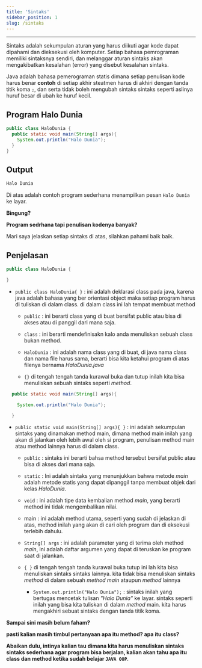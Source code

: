 ```yaml
---
title: 'Sintaks'
sidebar_position: 1
slug: /sintaks
---
```


<hr />

Sintaks adalah sekumpulan aturan yang harus diikuti agar kode dapat dipahami dan dieksekusi oleh komputer. Setiap bahasa pemrograman memiliki sintaksnya sendiri, dan melanggar aturan sintaks akan mengakibatkan kesalahan (error) yang disebut kesalahan sintaks.

Java adalah bahasa pemerograman statis dimana setiap penulisan kode harus benar **contoh** di setiap akhir steatmen harus di akhiri dengan tanda titik koma `;`, dan serta tidak boleh mengubah sintaks sintaks seperti aslinya huruf besar di ubah ke huruf kecil.

## Program Halo Dunia

```java title="HaloDunia.java" showLineNumbers
public class HaloDunia {
  public static void main(String[] args){
    System.out.println("Halo Dunia");
  }
}
```

## Output

```bash
Halo Dunia
```

Di atas adalah contoh program sederhana menampilkan pesan `Halo Dunia` ke layar.

**Bingung?**

**Program sedrhana tapi penulisan kodenya banyak?**

Mari saya jelaskan setiap sintaks di atas, silahkan pahami baik baik.

## Penjelasan

```java
public class HaloDunia {

}
```

- `public class HaloDunia{ }` : ini adalah deklarasi class pada java, karena java adalah bahasa yang ber orientasi object maka setiap program harus di tuliskan di dalam class. di dalam class ini lah tempat membuat method

  - `public` : ini berarti class yang di buat bersifat public atau bisa di akses atau di panggil dari mana saja.

  - `class` : ini berarti mendefinisakn kalo anda menuliskan sebuah class bukan method.

  - `HaloDunia` : ini adalah nama class yang di buat, di java nama class dan nama file harus sama, berarti bisa kita ketahui program di atas filenya bernama _HaloDunia.java_

  - `{}` di tengah tengah tanda kurawal buka dan tutup inilah kita bisa menuliskan sebuah sintaks seperti _method_.

```java
  public static void main(String[] args){

    System.out.println("Halo Dunia");

  }
```

- `public static void main(String[] args){ }` : ini adalah sekumpulan sintaks yang dinamakan method main, dimana method main inilah yang akan di jalankan oleh lebih awal oleh si program, penulisan method main atau method lainnya harus di dalam class.

  - `public` : sintaks ini berarti bahsa method tersebut bersifat public atau bisa di akses dari mana saja.

  - `static` : Ini adalah sintaks yang menunjukkan bahwa metode _main_ adalah metode statis yang dapat dipanggil tanpa membuat objek dari kelas _HaloDunia_.

  - `void` : ini adalah tipe data kembalian method _main_, yang berarti method ini tidak mengembalikan nilai.
  - main : ini adalah method utama, seperti yang sudah di jelaskan di atas, method inilah yang akan di cari oleh program dan di eksekusi terlebih dahulu.

  - `String[] args` : ini adalah parameter yang di terima oleh method _main_, ini adalah daftar argumen yang dapat di teruskan ke program saat di jalankan.

  - `{ }` di tengah tengah tanda kurawal buka tutup ini lah kita bisa menuliskan sintaks sintaks lainnya. kita tidak bisa menuliskan sintaks _method_ di dalam sebuah _method main_ ataupun _method_ lainnya

    - `System.out.println("Halo Dunia");` : sintaks inilah yang bertugas mencetak tulisan _"Halo Dunia"_ ke layar. sintaks seperti inilah yang bisa kita tuliskan di dalam _method_ main. kita harus mengakhiri sebuat sintaks dengan tanda titik koma.

**Sampai sini masih belum faham?**

**pasti kalian masih timbul pertanyaan apa itu method? apa itu class?**

**Abaikan dulu, intinya kalian tau dimana kita harus menuliskan sintaks sintaks sederhana agar program bisa berjalan, kalian akan tahu apa itu class dan method ketika sudah belajar `JAVA OOP`**.
